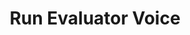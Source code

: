 ---
title: Run Evaluator Voice
openapi: post /test_framework/v1/scenarios/run_scenarios/
slug: run-evaluator-voice
---